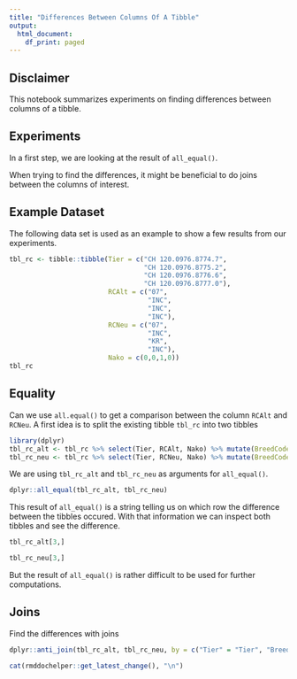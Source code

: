 ```yaml
---
title: "Differences Between Columns Of A Tibble"
output:
  html_document:
    df_print: paged
---
```



## Disclaimer
This notebook summarizes experiments on finding differences between columns of a tibble.


## Experiments
In a first step, we are looking at the result of `all_equal()`.

When trying to find the differences, it might be beneficial to do joins between the columns of interest.


## Example Dataset
The following data set is used as an example to show a few results from our experiments.

```r
tbl_rc <- tibble::tibble(Tier = c("CH 120.0976.8774.7",
                                  "CH 120.0976.8775.2",
                                  "CH 120.0976.8776.6",
                                  "CH 120.0976.8777.0"),
                         RCAlt = c("07",
                                   "INC",
                                   "INC",
                                   "INC"),
                         RCNeu = c("07",
                                   "INC",
                                   "KR",
                                   "INC"),
                         Nako = c(0,0,1,0))
tbl_rc
```


## Equality
Can we use `all.equal()` to get a comparison between the column `RCAlt` and `RCNeu`. A first idea is to split the existing tibble `tbl_rc` into two tibbles

```r
library(dplyr)
tbl_rc_alt <- tbl_rc %>% select(Tier, RCAlt, Nako) %>% mutate(BreedCode = RCAlt) %>% select(Tier, BreedCode, Nako)
tbl_rc_neu <- tbl_rc %>% select(Tier, RCNeu, Nako) %>% mutate(BreedCode = RCNeu) %>% select(Tier, BreedCode, Nako)
```

We are using `tbl_rc_alt` and `tbl_rc_neu` as arguments for `all_equal()`.

```r
dplyr::all_equal(tbl_rc_alt, tbl_rc_neu)
```

This result of `all_equal()` is a string telling us on which row the difference between the tibbles occured. With that information we can inspect both tibbles and see the difference. 

```r
tbl_rc_alt[3,]
```

```r

tbl_rc_neu[3,]
```

But the result of `all_equal()` is rather difficult to be used for further computations.


## Joins
Find the differences with joins

```r
dplyr::anti_join(tbl_rc_alt, tbl_rc_neu, by = c("Tier" = "Tier", "BreedCode" = "BreedCode"))
```


```r
cat(rmddochelper::get_latest_change(), "\n")
```

